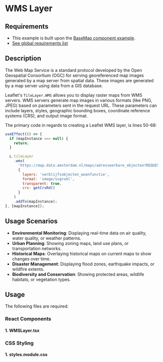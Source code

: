 
<Meta of={WMSLayerStories} />

# WMS Layer

## Requirements

- This example is built upon the [BaseMap component example](../?path=/docs/react-baselayer--docs).
- [See global requirements list](../?path=/docs/global-requirements--docs)

## Description

The Web Map Service is a standard protocol developed by the Open Geospatial Consortium (OGC) for serving georeferenced map images generated by a map server from spatial data. These images are generated by a map server using data from a GIS database.

Leaflet's `TileLayer.WMS` allows you to display raster maps from WMS servers. WMS servers generate map images in various formats (like PNG, JPEG) based on parameters sent in the request URL. These parameters can include layers, styles, geographic bounding boxes, coordinate reference systems (CRS), and output image format.

The primary code in regards to creating a Leaflet WMS layer, is lines 50-68:

```js
useEffect(() => {
  if (mapInstance === null) {
    return;
  }

  L.tileLayer
    .wms(
      'https://map.data.amsterdam.nl/maps/adresseerbare_objecten?REQUEST=GetCapabilities&VERSION=1.1.0&SERVICE=wms',
      {
        layers: 'verblijfsobjecten_woonfunctie',
        format: 'image/svg+xml',
        transparent: true,
        crs: getCrsRd()
      }
    )
    .addTo(mapInstance);
}, [mapInstance]);
```

## Usage Scenarios

- **Environmental Monitoring**: Displaying real-time data on air quality, water quality, or weather patterns.
- **Urban Planning**: Showing zoning maps, land use plans, or transportation networks.
- **Historical Maps**: Overlaying historical maps on current maps to show changes over time.
- **Disaster Management**: Displaying flood zones, earthquake impacts, or wildfire extents.
- **Biodiversity and Conservation**: Showing protected areas, wildlife habitats, or vegetation types.

## Usage

The following files are required:

### React Components

#### 1. WMSLayer.tsx

<Source code={WMSLayer} />

### CSS Styling

#### 1. styles.module.css

<Source code={styles} />
